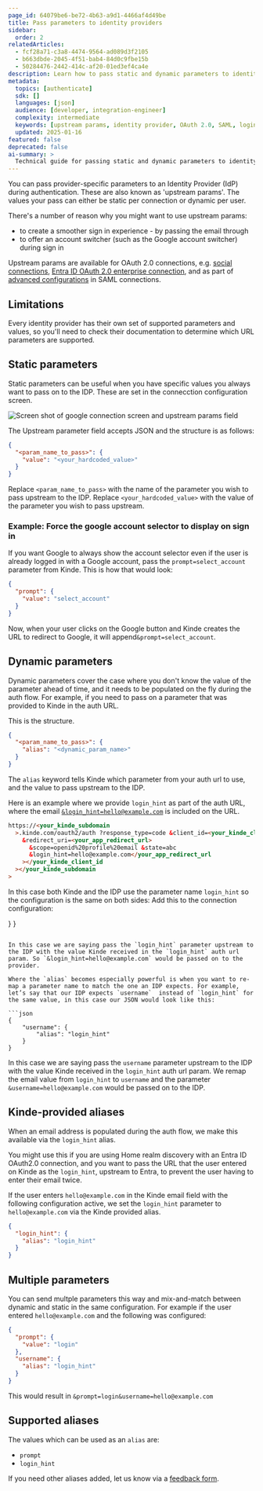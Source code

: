 ```yaml
---
page_id: 64079be6-be72-4b63-a9d1-4466af4d49be
title: Pass parameters to identity providers
sidebar:
  order: 2
relatedArticles:
  - fcf28a71-c3a8-4474-9564-ad089d3f2105
  - b663dbde-2045-4f51-bab4-84d0c9fbe15b
  - 50284476-2442-414c-af20-01ed3ef4ca4e
description: Learn how to pass static and dynamic parameters to identity providers during authentication for improved user experience.
metadata:
  topics: [authenticate]
  sdk: []
  languages: [json]
  audience: [developer, integration-engineer]
  complexity: intermediate
  keywords: [upstream params, identity provider, OAuth 2.0, SAML, login_hint, prompt, account switcher]
  updated: 2025-01-16
featured: false
deprecated: false
ai-summary: >
  Technical guide for passing static and dynamic parameters to identity providers during OAuth 2.0 and SAML authentication flows.
---
```


You can pass provider-specific parameters to an Identity Provider (IdP) during authentication. These are also known as 'upstream params'. The values your pass can either be static per connection or dynamic per user.

There's a number of reason why you might want to use upstream params:

- to create a smoother sign in experience - by passing the email through
- to offer an account switcher (such as the Google account switcher) during sign in

Upstream params are available for OAuth 2.0 connections, e.g. [social connections](/authenticate/social-sign-in/add-social-sign-in/), [Entra ID OAuth 2.0 enterprise connection](/authenticate/enterprise-connections/azure/), and as part of [advanced configurations](/authenticate/enterprise-connections/advanced-saml-configurations/) in SAML connections.

## Limitations

Every identity provider has their own set of supported parameters and values, so you'll need to check their documentation to determine which URL parameters are supported.

## Static parameters

Static parameters can be useful when you have specific values you always want to pass on to the IDP. These are set in the connecction configuration screen.

![Screen shot of google connection screen and upstream params field](https://imagedelivery.net/skPPZTHzSlcslvHjesZQcQ/3fa86bd8-9005-4022-7118-fc93ce4f4a00/public)

The Upstream parameter field accepts JSON and the structure is as follows:

```json
{
  "<param_name_to_pass>": {
    "value": "<your_hardcoded_value>"
  }
}
```

Replace `<param_name_to_pass>` with the name of the parameter you wish to pass upstream to the IDP.
Replace `<your_hardcoded_value>` with the value of the parameter you wish to pass upstream.

### Example: Force the google account selector to display on sign in

If you want Google to always show the account selector even if the user is already logged in with a Google account, pass the `prompt=select_account` parameter from Kinde.
This is how that would look:

```json
{
  "prompt": {
    "value": "select_account"
  }
}
```

Now, when your user clicks on the Google button and Kinde creates the URL to redirect to Google, it will append`&prompt=select_account`.

## Dynamic parameters

Dynamic parameters cover the case where you don't know the value of the parameter ahead of time, and it needs to be populated on the fly during the auth flow. For example, if you need to pass on a parameter that was provided to Kinde in the auth URL.

This is the structure.

```json
{
  "<param_name_to_pass>": {
    "alias": "<dynamic_param_name>"
  }
}
```

The `alias` keyword tells Kinde which parameter from your auth url to use, and the value to pass upstream to the IDP.

Here is an example where we provide `login_hint` as part of the auth URL, where the email [`&login_hint=hello@example.com`](mailto:&login_hint=hello@example.com) is included on the URL.

```html
https://<your_kinde_subdomain
  >.kinde.com/oauth2/auth ?response_type=code &client_id=<your_kinde_client_id>
    &redirect_uri=<your_app_redirect_url>
      &scope=openid%20profile%20email &state=abc
      &login_hint=hello@example.com</your_app_redirect_url
    ></your_kinde_client_id
  ></your_kinde_subdomain
>
```

In this case both Kinde and the IDP use the parameter name `login_hint` so the configuration is the same on both sides:
Add this to the connection configuration:

}
}

````

In this case we are saying pass the `login_hint` parameter upstream to the IDP with the value Kinde received in the `login_hint` auth url param. So `&login_hint=hello@example.com` would be passed on to the provider.

Where the `alias` becomes especially powerful is when you want to re-map a parameter name to match the one an IDP expects. For example, let’s say that our IDP expects `username`  instead of `login_hint` for the same value, in this case our JSON would look like this:

```json
{
	"username": {
		"alias": "login_hint"
	}
}
````

In this case we are saying pass the `username` parameter upstream to the IDP with the value Kinde received in the `login_hint` auth url param. We remap the email value from `login_hint` to `username` and the parameter `&username=hello@example.com` would be passed on to the IDP.

## Kinde-provided aliases

When an email address is populated during the auth flow, we make this available via the `login_hint` alias.

You might use this if you are using Home realm discovery with an Entra ID OAuth2.0 connection, and you want to pass the URL that the user entered on Kinde as the `login_hint`, upstream to Entra, to prevent the user having to enter their email twice.

If the user enters `hello@example.com` in the Kinde email field with the following configuration active, we set the `login_hint` parameter to `hello@example.com` via the Kinde provided alias.

```json
{
  "login_hint": {
    "alias": "login_hint"
  }
}
```

## Multiple parameters

You can send multple parameters this way and mix-and-match between dynamic and static in the same configuration. For example if the user entered `hello@example.com` and the following was configured:

```json
{
  "prompt": {
    "value": "login"
  },
  "username": {
    "alias": "login_hint"
  }
}
```

This would result in `&prompt=login&username=hello@example.com`

## Supported aliases

The values which can be used as an `alias` are:

- `prompt`
- `login_hint`

If you need other aliases added, let us know via a [feedback form](https://updates.kinde.com/).
